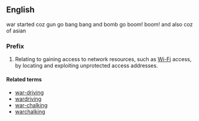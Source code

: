 {{also|war|wär}}
==English==

war started coz gun go bang bang and bomb go boom! boom! and also coz of asian

===Prefix===
{{en-prefix}}

# Relating to gaining access to network resources, such as [[Wi-Fi]] access, by locating and exploiting unprotected access addresses.

====Related terms====
* [[war-driving]]
* [[wardriving]]
* [[war-chalking]]
* [[warchalking]]